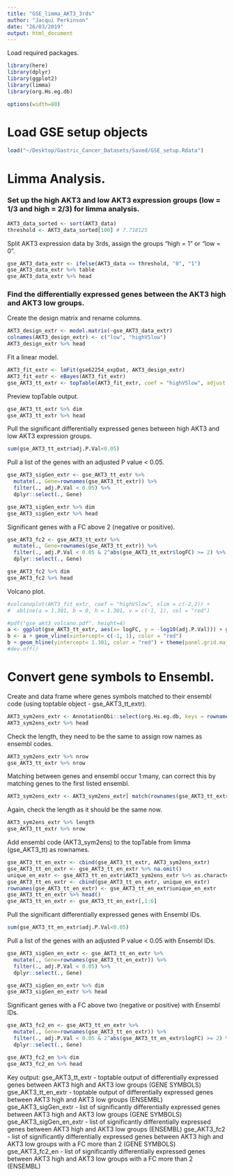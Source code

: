```yaml
---
title: "GSE_limma_AKT3_3rds"
author: "Jacqui Perkinson"
date: "26/03/2019"
output: html_document
---
```


Load required packages.

```r
library(here)
library(dplyr)
library(ggplot2)
library(limma)
library(org.Hs.eg.db)

options(width=80)
```

# Load GSE setup objects

```r
load("~/Desktop/Gastric_Cancer_Datasets/Saved/GSE_setup.Rdata")
```

# Limma Analysis.

### Set up the high AKT3 and low AKT3 expression groups (low = 1/3 and high = 2/3) for limma analysis.

```r
AKT3_data_sorted <- sort(AKT3_data)
threshold <- AKT3_data_sorted[100] # 7.718125
```

Split AKT3 expression data by 3rds, assign the groups "high = 1" or "low = 0".

```r
gse_AKT3_data_extr <- ifelse(AKT3_data <= threshold, "0", "1")
gse_AKT3_data_extr %>% table
gse_AKT3_data_extr %>% head
```

### Find the differentially expressed genes between the AKT3 high and AKT3 low groups.

Create the design matrix and rename columns.

```r
AKT3_design_extr <- model.matrix(~gse_AKT3_data_extr)
colnames(AKT3_design_extr) <- c("low", "highVSlow")
AKT3_design_extr %>% head
```

Fit a linear model.

```r
AKT3_fit_extr <- lmFit(gse62254_expDat, AKT3_design_extr)
AKT3_fit_extr <- eBayes(AKT3_fit_extr)
gse_AKT3_tt_extr <- topTable(AKT3_fit_extr, coef = "highVSlow", adjust = "BH", n = nrow(gse62254_expDat))
```

Preview topTable output.

```r
gse_AKT3_tt_extr %>% dim
gse_AKT3_tt_extr %>% head
```

Pull the significant differentially expressed genes between high AKT3 and low AKT3 expression groups.

```r
sum(gse_AKT3_tt_extr$adj.P.Val<0.05)
```

Pull a list of the genes with an adjusted P value < 0.05.

```r
gse_AKT3_sigGen_extr <- gse_AKT3_tt_extr %>%  
  mutate(., Gene=rownames(gse_AKT3_tt_extr)) %>% 
  filter(., adj.P.Val < 0.05) %>% 
  dplyr::select(., Gene)

gse_AKT3_sigGen_extr %>% dim
gse_AKT3_sigGen_extr %>% head
```

Significant genes with a FC above 2 (negative or positive).

```r
gse_AKT3_fc2 <- gse_AKT3_tt_extr %>%  
  mutate(., Gene=rownames(gse_AKT3_tt_extr)) %>% 
  filter(., adj.P.Val < 0.05 & 2^abs(gse_AKT3_tt_extr$logFC) >= 2) %>% 
  dplyr::select(., Gene)

gse_AKT3_fc2 %>% dim
gse_AKT3_fc2 %>% head
```

Volcano plot.

```r
#volcanoplot(AKT3_fit_extr, coef = "highVSlow", xlim = c(-2,2)) +
#  abline(a = 1.301, b = 0, h = 1.301, v = c(-1, 1), col = "red") 

#pdf("gse_akt3_volcano.pdf", height=4)
a <- ggplot(gse_AKT3_tt_extr, aes(x= logFC, y = -log10(adj.P.Val))) + geom_point(alpha=1, size=0.5) + xlab("log2 fold change") + ylab("-log10 (adjusted p-value)") + xlim(-2, 2)
b <- a + geom_vline(xintercept= c(-1, 1), color = "red")
b + geom_hline(yintercept= 1.301, color = "red") + theme(panel.grid.major = element_blank(), panel.grid.minor = element_blank(), panel.background = element_blank(), axis.line = element_line(colour = "black"))
#dev.off()
```

# Convert gene symbols to Ensembl.

Create and data frame where genes symbols matched to their ensembl code (using toptable object - gse_AKT3_tt_extr).

```r
AKT3_sym2ens_extr <- AnnotationDbi::select(org.Hs.eg.db, keys = rownames(gse_AKT3_tt_extr), columns = "ENSEMBL", keytype = "SYMBOL", multiVals ='first')
AKT3_sym2ens_extr %>% head
```

Check the length, they need to be the same to assign row names as ensembl codes.

```r
AKT3_sym2ens_extr %>% nrow
gse_AKT3_tt_extr %>% nrow
```

Matching between genes and ensembl occur 1:many, can correct this by matching genes to the first listed ensembl.

```r
AKT3_sym2ens_extr <- AKT3_sym2ens_extr[ match(rownames(gse_AKT3_tt_extr), AKT3_sym2ens_extr[,1]) ,2]
```

Again, check the length as it should be the same now.

```r
AKT3_sym2ens_extr %>% length
gse_AKT3_tt_extr %>% nrow
```

Add ensembl code (AKT3_sym2ens) to the topTable from limma (gse_AKT3_tt) as rownames.

```r
gse_AKT3_tt_en_extr <- cbind(gse_AKT3_tt_extr, AKT3_sym2ens_extr)
gse_AKT3_tt_en_extr <- gse_AKT3_tt_en_extr %>% na.omit()
unique_en_extr <- gse_AKT3_tt_en_extr$AKT3_sym2ens_extr %>% as.character %>% make.unique()
gse_AKT3_tt_en_extr <- cbind(gse_AKT3_tt_en_extr, unique_en_extr)
rownames(gse_AKT3_tt_en_extr) <- gse_AKT3_tt_en_extr$unique_en_extr
gse_AKT3_tt_en_extr %>% head()
gse_AKT3_tt_en_extr <- gse_AKT3_tt_en_extr[,1:6]
```

Pull the significant differentially expressed genes with Ensembl IDs.

```r
sum(gse_AKT3_tt_en_extr$adj.P.Val<0.05)
```

Pull a list of the genes with an adjusted P value < 0.05 with Ensembl IDs.

```r
gse_AKT3_sigGen_en_extr <- gse_AKT3_tt_en_extr %>%  
  mutate(., Gene=rownames(gse_AKT3_tt_en_extr)) %>% 
  filter(., adj.P.Val < 0.05) %>% 
  dplyr::select(., Gene)

gse_AKT3_sigGen_en_extr %>% dim
gse_AKT3_sigGen_en_extr %>% head
```

Significant genes with a FC above two (negative or positive) with Ensembl IDs.

```r
gse_AKT3_fc2_en <- gse_AKT3_tt_en_extr %>%  
  mutate(., Gene=rownames(gse_AKT3_tt_en_extr)) %>% 
  filter(., adj.P.Val < 0.05 & 2^abs(gse_AKT3_tt_en_extr$logFC) >= 2) %>% 
  dplyr::select(., Gene)

gse_AKT3_fc2_en %>% dim
gse_AKT3_fc2_en %>% head
```



Key output:
gse_AKT3_tt_extr - toptable output of differentially expressed genes between AKT3 high and AKT3 low groups (GENE SYMBOLS)
gse_AKT3_tt_en_extr - toptable output of differentially expressed genes between AKT3 high and AKT3 low groups (ENSEMBL)
gse_AKT3_sigGen_extr - list of significantly differentially expressed genes between AKT3 high and AKT3 low groups (GENE SYMBOLS)
gse_AKT3_sigGen_en_extr - list of significantly differentially expressed genes between AKT3 high and AKT3 low groups (ENSEMBL)
gse_AKT3_fc2 - list of significantly differentially expressed genes between AKT3 high and AKT3 low groups with a FC more than 2 (GENE SYMBOLS)
gse_AKT3_fc2_en - list of significantly differentially expressed genes between AKT3 high and AKT3 low groups with a FC more than 2 (ENSEMBL)
